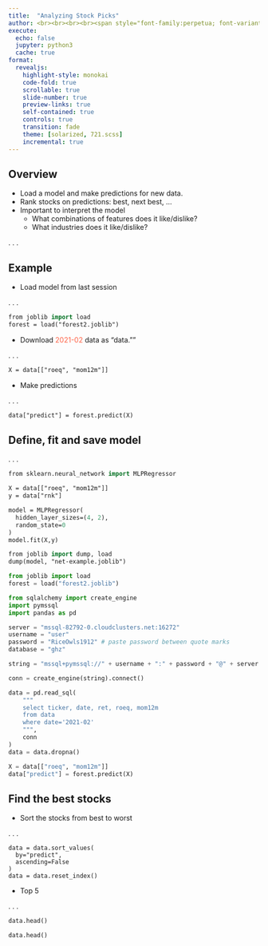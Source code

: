 ```yaml
---
title:  "Analyzing Stock Picks"
author: <br><br><br><br><span style="font-family:perpetua; font-variant:small-caps; color:#404040;">Kerry Back</span><br><br><img src="RiceBusiness-transparent-logo-sm.png"  height=80>
execute:
  echo: false
  jupyter: python3
  cache: true
format: 
  revealjs:
    highlight-style: monokai
    code-fold: true
    scrollable: true
    slide-number: true
    preview-links: true
    self-contained: true
    controls: true
    transition: fade
    theme: [solarized, 721.scss]
    incremental: true
---
```


## Overview

- Load a model and make predictions for new data.
- Rank stocks on predictions: best, next best, ...
- Important to interpret the model
  - What combinations of features does it like/dislike?
  - What industries does it like/dislike?

. . .

## Example

- Load model from last session

. . .

```p
from joblib import load
forest = load("forest2.joblib")
```

- Download [2021-02]{style="color:tomato; fontweight:bold;"} data as "data.""

. . .

```p
X = data[["roeq", "mom12m"]]
```

- Make predictions
 
. . .

```p
data["predict"] = forest.predict(X)
```


## Define, fit and save model

. . .

```.p
from sklearn.neural_network import MLPRegressor

X = data[["roeq", "mom12m"]]
y = data["rnk"]

model = MLPRegressor(
  hidden_layer_sizes=(4, 2),
  random_state=0
)
model.fit(X,y)

from joblib import dump, load
dump(model, "net-example.joblib")
```

```python
from joblib import load 
forest = load("forest2.joblib")

from sqlalchemy import create_engine
import pymssql
import pandas as pd

server = "mssql-82792-0.cloudclusters.net:16272"
username = "user"
password = "RiceOwls1912" # paste password between quote marks
database = "ghz"

string = "mssql+pymssql://" + username + ":" + password + "@" + server + "/" + database

conn = create_engine(string).connect()

data = pd.read_sql(
    """
    select ticker, date, ret, roeq, mom12m
    from data
    where date='2021-02'
    """, 
    conn
)
data = data.dropna()

X = data[["roeq", "mom12m"]]
data["predict"] = forest.predict(X)
```

## Find the best stocks

- Sort the stocks from best to worst

. . .

```
data = data.sort_values(
  by="predict",
  ascending=False
)
data = data.reset_index()
```

- Top 5

. . .

```p
data.head()
```

```python
data.head()
```
